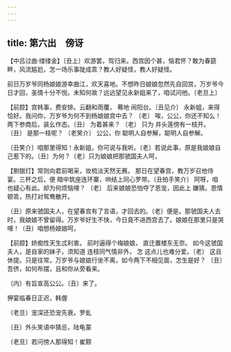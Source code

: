 ```yaml
---
---
---
```

title: 第六出　傍讶
---



【中吕过曲·缕缕金】〔丑上〕欢游罢，驾归来。西宫因个甚，恼君怀？敢为春筵畔，风流尴尬，怎一场乐事陡成乖？教人好疑怪，教人好疑怪。

前日万岁爷同杨娘娘游幸曲江，欢天喜地。不想昨日娘娘忽然先自回宫，万岁爷今日才回，圣情十分不悦。未知何故？远远望见永新姐来了，咱试问他。〔老旦上〕



【前腔】宫帏事，费安排。云翻和雨覆， 蓦地 闹阳台。〔丑见介〕 永新姐，来得恰好。我问你，万岁爷为何不到杨娘娘宫中去？ 〔老〕 唉，公公，你还不知么！ 两下参商后，装幺作态。〔丑〕 为着甚来？ 〔老〕 只为 并头莲傍有一枝开。〔丑〕 是那一枝呢？ 〔老笑介〕 公公，你 聪明人自参解，聪明人自参解。

〔丑笑介〕咱那里得知！永新姐，你可说与我听。〔老〕若说此事，原是我娘娘自己惹下的。〔丑〕为何？〔老〕只为娘娘把那虢国夫人呵，



【剔银灯】常则向君前喝采，妆梳淡天然无赛。 那日在望春宫，教万岁召他侍宴。三杯之后，便 暗中筑座连环寨，哄结上同心罗带。〔丑拍手笑介〕 阿呀，咱也疑心有此。却为何烦恼哩？ 〔老〕 后来娘娘恐怕夺了恩宠，因此上 嫌猜。恩情顿乖，热打对鸳鸯散开。

〔丑〕原来虢国夫人，在望春宫有了言语，才回去的。〔老〕便是。那虢国夫人去时，我娘娘不曾留得。万岁爷好生不快，今日竟不进西宫去了。娘娘在那里只是哭哩！〔丑〕咱想杨娘娘呵，



【前腔】娇痴性天生忒利害。 前时逼得个梅娘娘， 直迁置楼东无奈。 如今这虢国夫人，是自家的妹子，须知道 连枝同气情非外， 怎 这点儿也难分爱。〔老〕 这且休提。只是往常，万岁爷与娘娘行坐不离，如今两下不相见面，怎生是好？ 〔丑〕吾侪，如何布摆，且和你从旁看来。

〔内〕有旨宣高公公。〔丑〕来了。



狎宴临春日正迟，韩偓





〔老旦〕宠深还恐宠先衰。罗虬



〔丑〕外头笑语中猜忌，陆龟蒙



〔老旦〕若问傍人那得知！崔颢